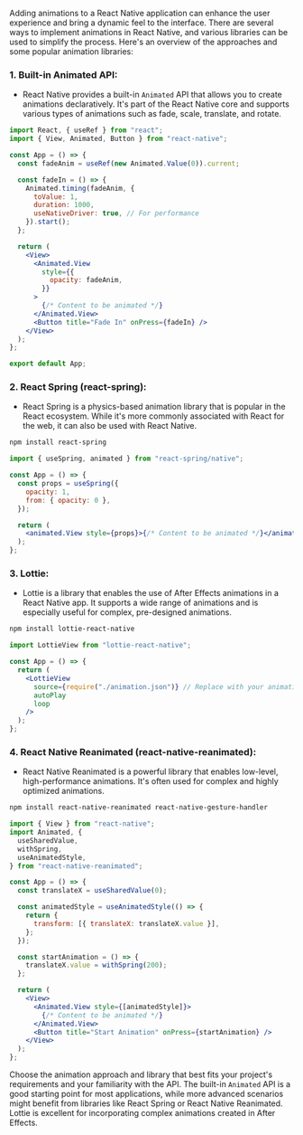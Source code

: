 Adding animations to a React Native application can enhance the user experience and bring a dynamic feel to the interface. There are several ways to implement animations in React Native, and various libraries can be used to simplify the process. Here's an overview of the approaches and some popular animation libraries:

### 1. **Built-in Animated API:**

- React Native provides a built-in `Animated` API that allows you to create animations declaratively. It's part of the React Native core and supports various types of animations such as fade, scale, translate, and rotate.

```jsx
import React, { useRef } from "react";
import { View, Animated, Button } from "react-native";

const App = () => {
  const fadeAnim = useRef(new Animated.Value(0)).current;

  const fadeIn = () => {
    Animated.timing(fadeAnim, {
      toValue: 1,
      duration: 1000,
      useNativeDriver: true, // For performance
    }).start();
  };

  return (
    <View>
      <Animated.View
        style={{
          opacity: fadeAnim,
        }}
      >
        {/* Content to be animated */}
      </Animated.View>
      <Button title="Fade In" onPress={fadeIn} />
    </View>
  );
};

export default App;
```

### 2. **React Spring (react-spring):**

- React Spring is a physics-based animation library that is popular in the React ecosystem. While it's more commonly associated with React for the web, it can also be used with React Native.

```bash
npm install react-spring
```

```jsx
import { useSpring, animated } from "react-spring/native";

const App = () => {
  const props = useSpring({
    opacity: 1,
    from: { opacity: 0 },
  });

  return (
    <animated.View style={props}>{/* Content to be animated */}</animated.View>
  );
};
```

### 3. **Lottie:**

- Lottie is a library that enables the use of After Effects animations in a React Native app. It supports a wide range of animations and is especially useful for complex, pre-designed animations.

```bash
npm install lottie-react-native
```

```jsx
import LottieView from "lottie-react-native";

const App = () => {
  return (
    <LottieView
      source={require("./animation.json")} // Replace with your animation file
      autoPlay
      loop
    />
  );
};
```

### 4. **React Native Reanimated (react-native-reanimated):**

- React Native Reanimated is a powerful library that enables low-level, high-performance animations. It's often used for complex and highly optimized animations.

```bash
npm install react-native-reanimated react-native-gesture-handler
```

```jsx
import { View } from "react-native";
import Animated, {
  useSharedValue,
  withSpring,
  useAnimatedStyle,
} from "react-native-reanimated";

const App = () => {
  const translateX = useSharedValue(0);

  const animatedStyle = useAnimatedStyle(() => {
    return {
      transform: [{ translateX: translateX.value }],
    };
  });

  const startAnimation = () => {
    translateX.value = withSpring(200);
  };

  return (
    <View>
      <Animated.View style={[animatedStyle]}>
        {/* Content to be animated */}
      </Animated.View>
      <Button title="Start Animation" onPress={startAnimation} />
    </View>
  );
};
```

Choose the animation approach and library that best fits your project's requirements and your familiarity with the API. The built-in `Animated` API is a good starting point for most applications, while more advanced scenarios might benefit from libraries like React Spring or React Native Reanimated. Lottie is excellent for incorporating complex animations created in After Effects.
